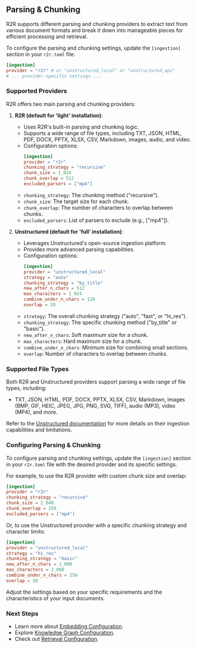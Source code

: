## Parsing & Chunking

R2R supports different parsing and chunking providers to extract text from various document formats and break it down into manageable pieces for efficient processing and retrieval.

To configure the parsing and chunking settings, update the `[ingestion]` section in your `r2r.toml` file:

```toml
[ingestion]
provider = "r2r" # or "unstructured_local" or "unstructured_api"
# ... provider-specific settings ...
```

### Supported Providers

R2R offers two main parsing and chunking providers:

1. **R2R (default for 'light' installation)**:
   - Uses R2R's built-in parsing and chunking logic.
   - Supports a wide range of file types, including TXT, JSON, HTML, PDF, DOCX, PPTX, XLSX, CSV, Markdown, images, audio, and video.
   - Configuration options:
     ```toml
     [ingestion]
     provider = "r2r"
     chunking_strategy = "recursive"
     chunk_size = 1_024
     chunk_overlap = 512
     excluded_parsers = ["mp4"]
     ```
   - `chunking_strategy`: The chunking method ("recursive").
   - `chunk_size`: The target size for each chunk.
   - `chunk_overlap`: The number of characters to overlap between chunks.
   - `excluded_parsers`: List of parsers to exclude (e.g., ["mp4"]).

2. **Unstructured (default for 'full' installation)**:
   - Leverages Unstructured's open-source ingestion platform.
   - Provides more advanced parsing capabilities.
   - Configuration options:
     ```toml
     [ingestion]
     provider = "unstructured_local"
     strategy = "auto"
     chunking_strategy = "by_title"
     new_after_n_chars = 512
     max_characters = 1_024
     combine_under_n_chars = 128
     overlap = 20
     ```
   - `strategy`: The overall chunking strategy ("auto", "fast", or "hi_res").
   - `chunking_strategy`: The specific chunking method ("by_title" or "basic").
   - `new_after_n_chars`: Soft maximum size for a chunk.
   - `max_characters`: Hard maximum size for a chunk.
   - `combine_under_n_chars`: Minimum size for combining small sections.
   - `overlap`: Number of characters to overlap between chunks.

### Supported File Types

Both R2R and Unstructured providers support parsing a wide range of file types, including:

- TXT, JSON, HTML, PDF, DOCX, PPTX, XLSX, CSV, Markdown, images (BMP, GIF, HEIC, JPEG, JPG, PNG, SVG, TIFF), audio (MP3), video (MP4), and more.

Refer to the [Unstructured documentation](https://docs.unstructured.io/welcome) for more details on their ingestion capabilities and limitations.

### Configuring Parsing & Chunking

To configure parsing and chunking settings, update the `[ingestion]` section in your `r2r.toml` file with the desired provider and its specific settings.

For example, to use the R2R provider with custom chunk size and overlap:

```toml
[ingestion]
provider = "r2r"
chunking_strategy = "recursive"
chunk_size = 2_048
chunk_overlap = 256
excluded_parsers = ["mp4"]
```

Or, to use the Unstructured provider with a specific chunking strategy and character limits:

```toml
[ingestion]
provider = "unstructured_local"
strategy = "hi_res"
chunking_strategy = "basic"
new_after_n_chars = 1_000
max_characters = 2_000
combine_under_n_chars = 256
overlap = 50
```

Adjust the settings based on your specific requirements and the characteristics of your input documents.

### Next Steps

- Learn more about [Embedding Configuration](/documentation/configuration/ingestion/embedding).
- Explore [Knowledge Graph Configuration](/documentation/configuration/knowledge-graph/overview).
- Check out [Retrieval Configuration](/documentation/configuration/retrieval/overview).
